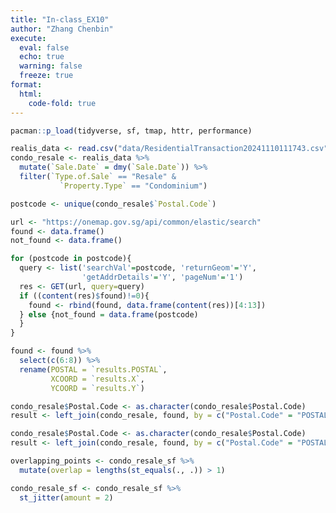 ```yaml
---
title: "In-class_EX10"
author: "Zhang Chenbin"
execute: 
  eval: false
  echo: true
  warning: false
  freeze: true
format: 
  html:
    code-fold: true
---
```


```r
pacman::p_load(tidyverse, sf, tmap, httr, performance)
```

```r
realis_data <- read.csv("data/ResidentialTransaction20241110111743.csv")
condo_resale <- realis_data %>%
  mutate(`Sale.Date` = dmy(`Sale.Date`)) %>%
  filter(`Type.of.Sale` == "Resale" &
           `Property.Type` == "Condominium")
```

```r
postcode <- unique(condo_resale$`Postal.Code`)
```

```r
url <- "https://onemap.gov.sg/api/common/elastic/search"
found <- data.frame()
not_found <- data.frame()

for (postcode in postcode){
  query <- list('searchVal'=postcode, 'returnGeom'='Y', 
                'getAddrDetails'='Y', 'pageNum'='1')
  res <- GET(url, query=query)
  if ((content(res)$found)!=0){
    found <- rbind(found, data.frame(content(res))[4:13])
  } else {not_found = data.frame(postcode)
  }
}
```

```r
found <- found %>%
  select(c(6:8)) %>%
  rename(POSTAL = `results.POSTAL`,
         XCOORD = `results.X`,
         YCOORD = `results.Y`)
```

```r
condo_resale$Postal.Code <- as.character(condo_resale$Postal.Code)
result <- left_join(condo_resale, found, by = c("Postal.Code" = "POSTAL"))
```

```r
condo_resale$Postal.Code <- as.character(condo_resale$Postal.Code)
result <- left_join(condo_resale, found, by = c("Postal.Code" = "POSTAL"))
```

```r
overlapping_points <- condo_resale_sf %>%
  mutate(overlap = lengths(st_equals(., .)) > 1)
```

```r
condo_resale_sf <- condo_resale_sf %>%
  st_jitter(amount = 2)
```
